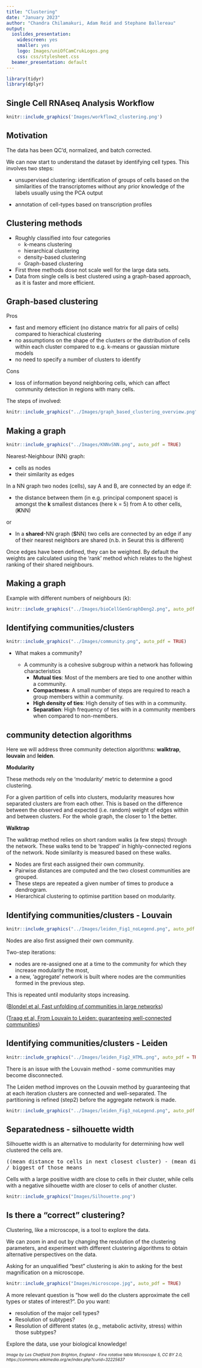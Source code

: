 ```yaml
---
title: "Clustering"
date: "January 2023"
author: "Chandra Chilamakuri, Adam Reid and Stephane Ballereau"
output:
  ioslides_presentation:
    widescreen: yes
    smaller: yes
    logo: Images/uniOfCamCrukLogos.png
    css: css/stylesheet.css
  beamer_presentation: default
---
```


```r
library(tidyr)
library(dplyr)
```

## Single Cell RNAseq Analysis Workflow

```r
knitr::include_graphics('Images/workflow2_clustering.png')
```

## Motivation

The data has been QC'd, normalized, and batch corrected.
  
We can now start to understand the dataset by identifying cell types. This involves two steps:

* unsupervised clustering: identification of groups of cells based on the
similarities of the transcriptomes without any prior knowledge of the labels
usually using the PCA output

* annotation of cell-types based on transcription profiles


## Clustering methods

* Roughly classified into four categories
  * k-means clustering
  * hierarchical clustering
  * density-based clustering
  * Graph-based clustering

* First three methods dose not scale well for the large data sets. 
* Data from single cells is best clustered using a graph-based approach, as it is faster and more efficient.

## Graph-based clustering

Pros

  * fast and memory efficient (no distance matrix for all pairs of cells) compared to hierachical clustering
  * no assumptions on the shape of the clusters or the distribution of cells
  within each cluster compared to e.g. k-means or gaussian mixture models
  * no need to specify a number of clusters to identify


Cons

  * loss of information beyond neighboring cells, which can affect community
  detection in regions with many cells.

The steps of involved:

```r
knitr::include_graphics("../Images/graph_based_clustering_overview.png", auto_pdf = TRUE)
```

## Making a graph

```r
knitr::include_graphics("../Images/KNNvSNN.png", auto_pdf = TRUE)
```

Nearest-Neighbour (NN) graph:

  * cells as nodes
  * their similarity as edges

In a NN graph two nodes (cells), say A and B, are connected by an edge if:

* the distance between them (in e.g. principal component space) is amongst the **k** smallest distances (here k = 5) from A to other cells, (**K**NN) 

or  

* In a **shared**-NN graph (**S**NN) two cells are connected by an edge if any of their nearest neighbors are shared (n.b. in Seurat this is different)
  
Once edges have been defined, they can be weighted. By default the weights are calculated using the 'rank' method which relates to the highest ranking of their shared neighbours. 

<p class="forceBreak"></p>


## Making a graph

Example with different numbers of neighbours (k):

```r
knitr::include_graphics("../Images/bioCellGenGraphDeng2.png", auto_pdf = TRUE)
```

## Identifying communities/clusters {.smaller}


```r
knitr::include_graphics("../Images/community.png", auto_pdf = TRUE)
```

* What makes a community?

  * A community is a cohesive subgroup within a network has following characteristics
    * **Mutual ties**: Most of the members are tied to one another within a community.
    * **Compactness**: A small number of steps are required to reach a group members within a community.
    * **High density of ties**: High density of ties with in a community.
    * **Separation**: High frequency of ties with in a community members when compared to non-members.


## community detection algorithms

Here we will address three community detection algorithms: **walktrap**, **louvain** and **leiden**.

**Modularity**

These methods rely on the ‘modularity’ metric to determine a good clustering. 

For a given partition of cells into clusters, modularity measures how separated clusters are from each other. This is based on the difference between the observed and expected (i.e. random) weight of edges within and between clusters. For the whole graph, the closer to 1 the better.

**Walktrap**

The walktrap method relies on short random walks (a few steps) through the network. These walks tend to be 'trapped' in highly-connected regions of the network. Node similarity is measured based on these walks.

* Nodes are first each assigned their own community.
* Pairwise distances are computed and the two closest communities are grouped.
* These steps are repeated a given number of times to produce a dendrogram.
* Hierarchical clustering to optimise partition based on modularity.

## Identifying communities/clusters - Louvain

```r
knitr::include_graphics("../Images/leiden_Fig1_noLegend.png", auto_pdf = TRUE)
```

Nodes are also first assigned their own community.

Two-step iterations:

* nodes are re-assigned one at a time to the community for which they increase modularity the most,
* a new, 'aggregate' network is built where nodes are the communities formed in the previous step.

This is repeated until modularity stops increasing.

([Blondel et al, Fast unfolding of communities in large networks](https://iopscience.iop.org/article/10.1088/1742-5468/2008/10/P10008/meta))

([Traag et al, From Louvain to Leiden: guaranteeing well-connected communities](https://www.nature.com/articles/s41598-019-41695-z))

## Identifying communities/clusters - Leiden {.smaller}

```r
knitr::include_graphics("../Images/leiden_Fig2_HTML.png", auto_pdf = TRUE)
```

There is an issue with the Louvain method - some communities may become disconnected.

The Leiden method improves on the Louvain method by guaranteeing that at each iteration clusters are connected and well-separated. The partitioning is refined (step2) before the aggregate network is made.

```r
knitr::include_graphics("../Images/leiden_Fig3_noLegend.png", auto_pdf = TRUE)
```

## Separatedness - silhouette width

Silhouette width is an alternative to modularity for determining how well clustered the cells are.

<pre>
((mean distance to cells in next closest cluster) - (mean distance to other cells in same cluster)) 
/ biggest of those means  
</pre>

Cells with a large positive width are close to cells in their cluster, while
cells with a negative silhouette width are closer to cells of another cluster.

```r
knitr::include_graphics("Images/Silhouette.png")
```

## Is there a "correct" clustering?

Clustering, like a microscope, is a tool to explore the data. 

We can zoom in and out by changing the resolution of the clustering parameters, and
experiment with different clustering algorithms to obtain alternative perspectives on the data.

Asking for an unqualified “best” clustering is akin to asking for the best magnification on a microscope.


```r
knitr::include_graphics("Images/microscope.jpg", auto_pdf = TRUE)
```

A more relevant question is “how well do the clusters approximate the cell types or states of interest?”. Do you want:

* resolution of the major cell types? 
* Resolution of subtypes? 
* Resolution of different states (e.g., metabolic activity, stress) within those subtypes? 

Explore the data, use your biological knowledge!

<p style="font-size:8pt; font-style:italic">
Image by Les Chatfield from Brighton, England - Fine rotative table Microscope 5, CC BY 2.0, https://commons.wikimedia.org/w/index.php?curid=32225637
</p>
